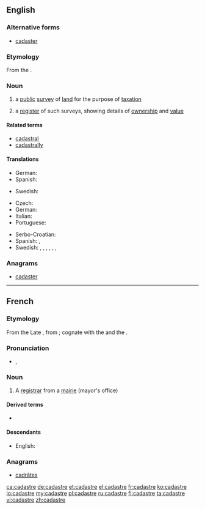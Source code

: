 ==English==

{{wikipedia}}

===Alternative forms===
* [[cadaster]] {{qualifier|rare}}

===Etymology===
From the {{etyl|fr|en}} {{term|cadastre|lang=fr}}.

===Noun===
{{en-noun}}

# {{context|cartography}} a [[public]] [[survey]] of [[land]] for the purpose of [[taxation]]
# a [[register]] of such surveys, showing details of [[ownership]] and [[value]]

====Related terms====
* [[cadastral]]
* [[cadastrally]]

====Translations====
{{trans-top|(cartography) a public survey of land}}
* German: {{t+|de|Kataster|n}}
* Spanish: {{t+|es|catastro|m}}
{{trans-mid}}
* Swedish: {{t-|sv|katastermätning|c}}
{{trans-bottom}}

{{trans-top|register}}
* Czech: {{t-|cs|katastr|m}}
* German: {{t+|de|Katasteramt|n}}
* Italian: {{t+|it|catasto|m}}
* Portuguese: {{t-|pt|cadastro}}
{{trans-mid}}
* Serbo-Croatian: {{t-|sh|катастар|m|tr=katastar|sc=Cyrl}}
* Spanish: {{t+|es|catastro|m}}, {{t-|es|registro de bienes raíces|m}}
* Swedish: {{t-|sv|jordebok|c}}, {{t-|sv|matrikel|c}}, {{t-|sv|kataster|c}}, {{t-|sv|mantalslängd|c}}, {{t-|sv|fastighetsregister|n}}, {{t-|sv|katasterkarta|c}}, {{t-|sv|lantmäterikarta|c}}
{{trans-bottom}}

===Anagrams===
* [[cadaster#English|cadaster]]

----

==French==

===Etymology===
From the Late {{etyl|la|fr}} {{term|capitastrum||register of the polltax|lang=la}}, from {{term|caput||head”, “poll|lang=la}}; cognate with the {{etyl|it|-}} {{term|catastro|lang=it}} and the {{etyl|es|-}} {{term|catastro|lang=es}}.

===Pronunciation===
* {{IPA|/ka.dastʁ/|lang=fr}}, {{X-SAMPA|/ka.dastR/}}

===Noun===
{{fr-noun|m}}

# A [[registrar]] from a [[mairie]] (mayor's office)

====Derived terms====
* {{l/fr|cadastral}}

====Descendants====
* English: {{l/en|cadastre}}

===Anagrams===
* [[cadrâtes#French|cadrâtes]]

[[ca:cadastre]]
[[de:cadastre]]
[[et:cadastre]]
[[el:cadastre]]
[[fr:cadastre]]
[[ko:cadastre]]
[[io:cadastre]]
[[my:cadastre]]
[[pl:cadastre]]
[[ru:cadastre]]
[[fi:cadastre]]
[[ta:cadastre]]
[[vi:cadastre]]
[[zh:cadastre]]